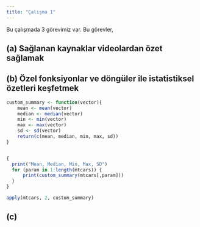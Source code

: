 ```yaml
---
title: "Çalışma 1"
---
```


Bu çalışmada 3 görevimiz var. Bu görevler,

## (a) Sağlanan kaynaklar videolardan özet sağlamak

## (b) Özel fonksiyonlar ve döngüler ile istatistiksel özetleri keşfetmek

```r
custom_summary <- function(vector){
    mean <- mean(vector)
    median <- median(vector)
    min <- min(vector)
    max <- max(vector)
    sd <- sd(vector)
    return(c(mean, median, min, max, sd))
}


{
  print("Mean, Median, Min, Max, SD")
  for (param in 1:length(mtcars)) {
      print(custom_summary(mtcars[,param]))
  }
}

apply(mtcars, 2, custom_summary)
```

## (c) 
